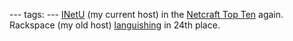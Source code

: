 ---
tags:
---
[[INetU]] (my current host) in the [http://news.netcraft.com/archives/2009/04/01/most_reliable_hosting_company_sites_in_march_2009.html Netcraft Top Ten] again. Rackspace (my old host) [http://uptime.netcraft.com/perf/reports/performance/Hosters?tn=march_2009 languishing] in 24th place.
